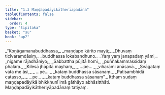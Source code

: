 ```yaml
---
title: "1.3 Maṇḍapadāyikātherīapadāna"
tableOfContents: false
sidebar:
  order: 4
type: "tipitaka"
basket: "su"
book: "ap2"
---
```



<DynamicBreadcrumb />

<Division number="26" book="ap2">

<Paragraph number="32" type="verses" book="ap2">
_“Koṇāgamanabuddhassa,_  
_maṇḍapo kārito mayā;_  
_Dhuvaṃ ticīvaraṃdāsiṃ,_  
_buddhassa lokabandhuno._  

</Paragraph>

</Division>
<Division number="27" book="ap2">

<Paragraph number="33" type="verses" book="ap2">
_Yaṃ yaṃ janapadaṃ yāmi,_  
_nigame rājadhāniyo;_  
_Sabbattha pūjitā homi,_  
_puññakammassidaṃ phalaṃ._  

</Paragraph>

</Division>
<Division number="28" book="ap2">

<Paragraph number="34" type="verses" book="ap2">
_Kilesā jhāpitā mayhaṃ,_  
_ …pe… _  
_viharāmi anāsavā._  

</Paragraph>

</Division>
<Division number="29" book="ap2">

<Paragraph number="35" type="verses" book="ap2">
_Svāgataṃ vata me āsi,_  
_ …pe… _  
_kataṃ buddhassa sāsanaṃ._  

</Paragraph>

</Division>
<Division number="30" book="ap2">

<Paragraph number="36" type="verses" book="ap2">
_Paṭisambhidā catasso,_  
_ …pe… _  
_kataṃ buddhassa sāsanaṃ”._  

</Paragraph>

<Paragraph number="37" book="ap2">
Itthaṃ sudaṃ maṇḍapadāyikā bhikkhunī imā gāthāyo abhāsitthāti.

</Paragraph>
</Division>

<Paragraph number="38" type="center" book="ap2">
Maṇḍapadāyikātheriyāpadānaṃ tatiyaṃ.
</Paragraph>